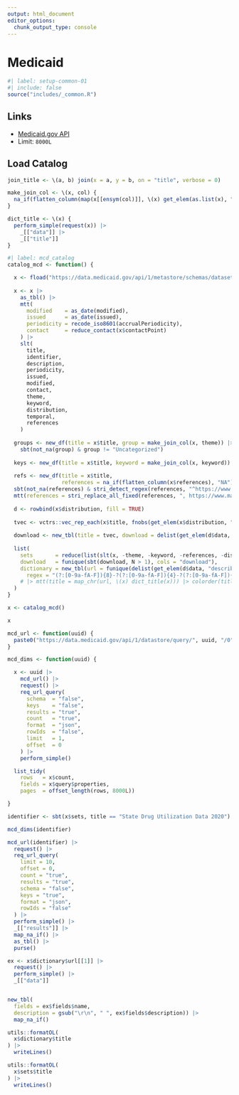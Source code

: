 ```yaml
---
output: html_document
editor_options: 
  chunk_output_type: console
---
```

# Medicaid {#sec-mcdapi}

```r
#| label: setup-common-01
#| include: false
source("includes/_common.R")
```

## Links

   * [Medicaid.gov API](https://data.medicaid.gov/about/api)
   * Limit: `8000L`

## Load Catalog

```r
join_title <- \(a, b) join(x = a, y = b, on = "title", verbose = 0)

make_join_col <- \(x, col) {
  na_if(flatten_column(map(x[[ensym(col)]], \(x) get_elem(as.list(x), "data"))), "")
}

dict_title <- \(x) {
  perform_simple(request(x)) |>
    _[["data"]] |>
    _[["title"]]
}
```


```r
#| label: mcd_catalog
catalog_mcd <- function() {

  x <- fload("https://data.medicaid.gov/api/1/metastore/schemas/dataset/items?show-reference-ids")
    
  x <- x |>
    as_tbl() |>
    mtt(
      modified    = as_date(modified),
      issued      = as_date(issued),
      periodicity = recode_iso8601(accrualPeriodicity),
      contact     = reduce_contact(x$contactPoint)
    ) |>
    slt(
      title,
      identifier,
      description,
      periodicity,
      issued,
      modified,
      contact,
      theme,
      keyword,
      distribution,
      temporal,
      references
    )
  
  groups <- new_df(title = x$title, group = make_join_col(x, theme)) |>
    sbt(not_na(group) & group != "Uncategorized")
  
  keys <- new_df(title = x$title, keyword = make_join_col(x, keyword))
  
  refs <- new_df(title = x$title,
                 references = na_if(flatten_column(x$references), "NA")) |> 
  sbt(not_na(references) & stri_detect_regex(references, "^https://www.mathematica.org/", negate = TRUE)) |> 
  mtt(references = stri_replace_all_fixed(references, ", https://www.mathematica.org/", ""))
  
  d <- rowbind(x$distribution, fill = TRUE)
  
  tvec <- vctrs::vec_rep_each(x$title, fnobs(get_elem(x$distribution, "data", DF.as.list = TRUE)))
  
  download <- new_tbl(title = tvec, download = delist(get_elem(d$data, "downloadURL"))) |> fcount(title, add = TRUE)
  
  list(
    sets       = reduce(list(slt(x, -theme, -keyword, -references, -distribution), groups, keys, refs, sbt(download, N == 1, -N)), join_title),
    download   = funique(sbt(download, N > 1), cols = "download"),
    dictionary = new_tbl(url = funique(delist(get_elem(d$data, "describedBy")))) |> mtt(identifier = stringi::stri_extract(url,
      regex = "(?:[0-9a-fA-F]){8}-?(?:[0-9a-fA-F]){4}-?(?:[0-9a-fA-F]){4}-?(?:[0-9a-fA-F]){4}-?(?:[0-9a-fA-F]){12}")) |> colorder(identifier)
    # |> mtt(title = map_chr(url, \(x) dict_title(x))) |> colorder(title)
  )
}

x <- catalog_mcd()

x
```

```r
mcd_url <- function(uuid) {
  paste0("https://data.medicaid.gov/api/1/datastore/query/", uuid, "/0")
}

mcd_dims <- function(uuid) {

  x <- uuid |>
    mcd_url() |>
    request() |>
    req_url_query(
      schema  = "false",
      keys    = "false",
      results = "true",
      count   = "true",
      format  = "json",
      rowIds  = "false",
      limit   = 1,
      offset  = 0
    ) |>
    perform_simple()

  list_tidy(
    rows   = x$count,
    fields = x$query$properties,
    pages  = offset_length(rows, 8000L))

}

identifier <- sbt(x$sets, title == "State Drug Utilization Data 2020") |> _[["identifier"]]

mcd_dims(identifier)

mcd_url(identifier) |> 
  request() |> 
  req_url_query(
    limit = 10,
    offset = 0,
    count = "true",
    results = "true",
    schema = "false",
    keys = "true",
    format = "json",
    rowIds = "false"
  ) |> 
  perform_simple() |> 
  _[["results"]] |> 
  map_na_if() |> 
  as_tbl() |> 
  purse()
```

```r
ex <- x$dictionary$url[[1]] |> 
  request() |> 
  perform_simple() |> 
  _[["data"]]


new_tbl(
  fields = ex$fields$name,
  description = gsub("\r\n", " ", ex$fields$description)) |> 
  map_na_if()
```

```r
utils::formatOL(
  x$dictionary$title
) |> 
  writeLines()
```

```r
utils::formatOL(
  x$sets$title
) |> 
  writeLines()
```

